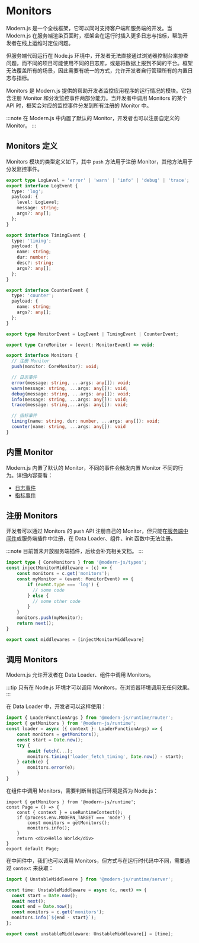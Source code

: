 # Monitors

Modern.js 是一个全栈框架，它可以同时支持客户端和服务端的开发。当 Modern.js 在服务端渲染页面时，框架会在运行时插入更多日志与指标，帮助开发者在线上运维时定位问题。

但服务端代码运行在 Node.js 环境中，开发者无法直接通过浏览器控制台来排查问题，而不同的项目可能使用不同的日志库，或是将数据上报到不同的平台。框架无法覆盖所有的场景，因此需要有统一的方式，允许开发者自行管理所有的内置日志与指标。

Monitors 是 Modern.js 提供的帮助开发者监控应用程序的运行情况的模块。它包含注册 Monitor 和分发监控事件两部分能力。当开发者中调用 Monitors 的某个 API 时，框架会对应的监控事件分发到所有注册的 Monitor 中。

:::note
在 Modern.js 中内置了默认的 Monitor，开发者也可以注册自定义的 Monitor。
:::

## Monitors 定义

Monitors 模块的类型定义如下，其中 `push` 方法用于注册 Monitor，其他方法用于分发监控事件。

```ts
export type LogLevel = 'error' | 'warn' | 'info' | 'debug' | 'trace';
export interface LogEvent {
  type: 'log';
  payload: {
    level: LogLevel;
    message: string;
    args?: any[];
  };
}

export interface TimingEvent {
  type: 'timing';
  payload: {
    name: string;
    dur: number;
    desc?: string;
    args?: any[];
  };
}

export interface CounterEvent {
  type: 'counter';
  payload: {
    name: string;
    args?: any[];
  };
}

export type MonitorEvent = LogEvent | TimingEvent | CounterEvent;

export type CoreMonitor = (event: MonitorEvent) => void;

export interface Monitors {
  // 注册 Monitor
  push(monitor: CoreMonitor): void;

  // 日志事件
  error(message: string, ...args: any[]): void;
  warn(message: string, ...args: any[]): void;
  debug(message: string, ...args: any[]): void;
  info(message: string, ...args: any[]): void;
  trace(message: string,...args: any[]): void;

  // 指标事件
  timing(name: string, dur: number, ...args: any[]): void;
  counter(name: string, ...args: any[]): void
}
```

## 内置 Monitor

Modern.js 内置了默认的 Monitor，不同的事件会触发内置 Monitor 不同的行为。详细内容查看：

- [日志事件](/guides/advanced-features/server-monitor/logger)
- [指标事件](/guides/advanced-features/server-monitor/metrics)


## 注册 Monitors

开发者可以通过 Monitors 的 `push` API 注册自己的 Monitor，但只能在[服务端中间件](/apis/app/runtime/web-server/unstable_middleware)或服务端插件中注册，在 Data Loader、组件、init 函数中无法注册。

:::note
目前暂未开放服务端插件，后续会补充相关文档。
:::

```ts title="server/index.ts"
import type { CoreMonitors } from '@modern-js/types';
const injectMonitorMiddleware = (c) => {
    const monitors = c.get('monitors');
    const myMonitor = (event: MonitorEvent) => {
        if (event.type === 'log') {
          // some code
        } else {
          // some other code
        }
    }
    monitors.push(myMonitor);
    return next();
}

export const middlewares = [injectMonitorMiddleware]
```

## 调用 Monitors

Modern.js 允许开发者在 Data Loader、组件中调用 Monitors。

:::tip
只有在 Node.js 环境才可以调用 Monitors，在浏览器环境调用无任何效果。
:::

在 Data Loader 中，开发者可以这样使用：

```ts title="routes/page.data.ts"
import { LoaderFunctionArgs } from '@modern-js/runtime/router';
import { getMonitors } from '@modern-js/runtime';
const loader = async ({ context }: LoaderFunctionArgs) => {
    const monitors = getMonitors();
    const start = Date.now();
    try {
        await fetch(...);
        monitors.timing('loader_fetch_timing', Date.now() - start);
    } catch(e) {
        monitors.error(e);
    }
}
```

在组件中调用 Monitors，需要判断当前运行环境是否为 Node.js：

```tsx title="routes/page.tsx"
import { getMonitors } from '@modern-js/runtime';
const Page = () => {
    const { context } = useRuntimeContext();
    if (process.env.MODERN_TARGET === 'node') {
        const monitors = getMonitors();
        monitors.info();
    }
    return <div>Hello World</div>
}
export default Page;
```

在中间件中，我们也可以调用 Monitors，但方式与在运行时代码中不同，需要通过 `context` 来获取：

```ts title="server/index.ts"
import { UnstableMiddleware } from '@modern-js/runtime/server';

const time: UnstableMiddleware = async (c, next) => {
  const start = Date.now();
  await next();
  const end = Date.now();
  const monitors = c.get('monitors');
  monitors.info(`${end - start}`);
};

export const unstableMiddleware: UnstableMiddleware[] = [time];
```


